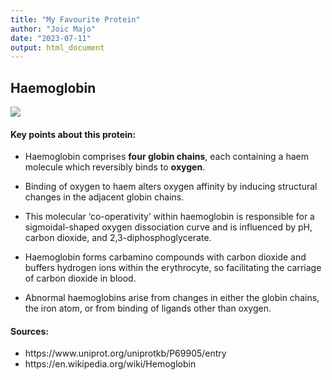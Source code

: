 ```yaml
---
title: "My Favourite Protein"
author: "Joic Majo"
date: "2023-07-11"
output: html_document
---
```


## Haemoglobin

![](https://upload.wikimedia.org/wikipedia/commons/3/3d/1GZX_Haemoglobin.png)


#### Key points about this protein:

* Haemoglobin comprises **four globin chains**, each containing a haem molecule which reversibly binds to **oxygen**.

* Binding of oxygen to haem alters oxygen affinity by inducing structural changes in the adjacent globin chains.

* This molecular ‘co-operativity’ within haemoglobin is responsible for a sigmoidal-shaped oxygen dissociation curve and is influenced by pH, carbon dioxide, and 2,3-diphosphoglycerate.

* Haemoglobin forms carbamino compounds with carbon dioxide and buffers hydrogen ions within the erythrocyte, so facilitating the carriage of carbon dioxide in blood.

* Abnormal haemoglobins arise from changes in either the globin chains, the iron atom, or from binding of ligands other than oxygen.


#### Sources:

* https://www.uniprot.org/uniprotkb/P69905/entry
* https://en.wikipedia.org/wiki/Hemoglobin 